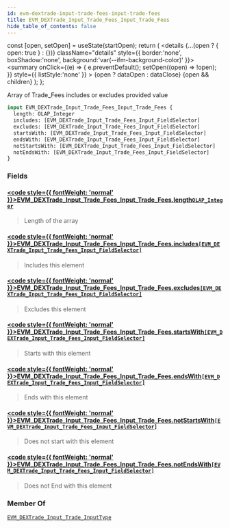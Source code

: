 ```yaml
---
id: evm-dextrade-input-trade-fees-input-trade-fees
title: EVM_DEXTrade_Input_Trade_Fees_Input_Trade_Fees
hide_table_of_contents: false
---
```







  const [open, setOpen] = useState(startOpen);
  return (
    <details {...(open ? { open: true } : {})} className="details" style={{ border:'none', boxShadow:'none', background:'var(--ifm-background-color)' }}>
      <summary
        onClick={(e) => {
          e.preventDefault();
          setOpen((open) => !open);
        }}
        style={{ listStyle:'none' }}
      >
      {open ? dataOpen : dataClose}
      </summary>
      {open && children}
    </details>
  );
};










Array of Trade_Fees includes or excludes provided value


```graphql
input EVM_DEXTrade_Input_Trade_Fees_Input_Trade_Fees {
  length: OLAP_Integer
  includes: [EVM_DEXTrade_Input_Trade_Fees_Input_FieldSelector]
  excludes: [EVM_DEXTrade_Input_Trade_Fees_Input_FieldSelector]
  startsWith: [EVM_DEXTrade_Input_Trade_Fees_Input_FieldSelector]
  endsWith: [EVM_DEXTrade_Input_Trade_Fees_Input_FieldSelector]
  notStartsWith: [EVM_DEXTrade_Input_Trade_Fees_Input_FieldSelector]
  notEndsWith: [EVM_DEXTrade_Input_Trade_Fees_Input_FieldSelector]
}
```




### Fields

#### [<code style={{ fontWeight: 'normal' }}>EVM_DEXTrade_Input_Trade_Fees_Input_Trade_Fees.<b>length</b></code>](#)<Bullet />[`OLAP_Integer`](/docs/graphql-reference/inputs/olap-integer) <Badge class="badge badge--secondary" text="input"/> 
> 
> 
> Length of the array
> 

#### [<code style={{ fontWeight: 'normal' }}>EVM_DEXTrade_Input_Trade_Fees_Input_Trade_Fees.<b>includes</b></code>](#)<Bullet />[`[EVM_DEXTrade_Input_Trade_Fees_Input_FieldSelector]`](/docs/graphql-reference/inputs/evm-dextrade-input-trade-fees-input-field-selector) <Badge class="badge badge--secondary" text="list"/> <Badge class="badge badge--secondary" text="input"/> 
> 
> 
> Includes this element
> 

#### [<code style={{ fontWeight: 'normal' }}>EVM_DEXTrade_Input_Trade_Fees_Input_Trade_Fees.<b>excludes</b></code>](#)<Bullet />[`[EVM_DEXTrade_Input_Trade_Fees_Input_FieldSelector]`](/docs/graphql-reference/inputs/evm-dextrade-input-trade-fees-input-field-selector) <Badge class="badge badge--secondary" text="list"/> <Badge class="badge badge--secondary" text="input"/> 
> 
> 
> Excludes this element
> 

#### [<code style={{ fontWeight: 'normal' }}>EVM_DEXTrade_Input_Trade_Fees_Input_Trade_Fees.<b>startsWith</b></code>](#)<Bullet />[`[EVM_DEXTrade_Input_Trade_Fees_Input_FieldSelector]`](/docs/graphql-reference/inputs/evm-dextrade-input-trade-fees-input-field-selector) <Badge class="badge badge--secondary" text="list"/> <Badge class="badge badge--secondary" text="input"/> 
> 
> 
> Starts with this element
> 

#### [<code style={{ fontWeight: 'normal' }}>EVM_DEXTrade_Input_Trade_Fees_Input_Trade_Fees.<b>endsWith</b></code>](#)<Bullet />[`[EVM_DEXTrade_Input_Trade_Fees_Input_FieldSelector]`](/docs/graphql-reference/inputs/evm-dextrade-input-trade-fees-input-field-selector) <Badge class="badge badge--secondary" text="list"/> <Badge class="badge badge--secondary" text="input"/> 
> 
> 
> Ends with this element
> 

#### [<code style={{ fontWeight: 'normal' }}>EVM_DEXTrade_Input_Trade_Fees_Input_Trade_Fees.<b>notStartsWith</b></code>](#)<Bullet />[`[EVM_DEXTrade_Input_Trade_Fees_Input_FieldSelector]`](/docs/graphql-reference/inputs/evm-dextrade-input-trade-fees-input-field-selector) <Badge class="badge badge--secondary" text="list"/> <Badge class="badge badge--secondary" text="input"/> 
> 
> 
> Does not start with this element
> 

#### [<code style={{ fontWeight: 'normal' }}>EVM_DEXTrade_Input_Trade_Fees_Input_Trade_Fees.<b>notEndsWith</b></code>](#)<Bullet />[`[EVM_DEXTrade_Input_Trade_Fees_Input_FieldSelector]`](/docs/graphql-reference/inputs/evm-dextrade-input-trade-fees-input-field-selector) <Badge class="badge badge--secondary" text="list"/> <Badge class="badge badge--secondary" text="input"/> 
> 
> 
> Does not End with this element
> 



### Member Of

[`EVM_DEXTrade_Input_Trade_InputType`](/docs/graphql-reference/inputs/evm-dextrade-input-trade-input-type)  <Badge class="badge badge--secondary" text="input"/>


